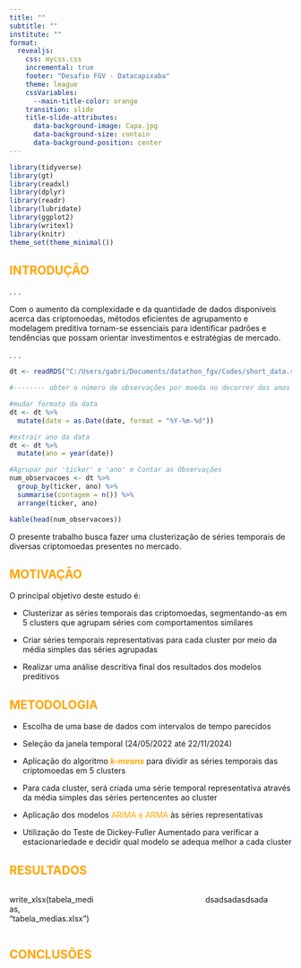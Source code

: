 ```yaml
---
title: ""
subtitle: ""
institute: ""
format: 
  revealjs:
    css: mycss.css
    incremental: true 
    footer: "Desafio FGV - Datacapixaba"
    theme: league
    cssVariables:
      --main-title-color: orange
    transition: slide
    title-slide-attributes: 
      data-background-image: Capa.jpg
      data-background-size: contain
      data-background-position: center
---
```


```r
library(tidyverse)
library(gt)
library(readxl)
library(dplyr)
library(readr)
library(lubridate)  
library(ggplot2)
library(writexl)
library(knitr)
theme_set(theme_minimal())

```

##  {background-image="Capa.jpg" background-size="93%" background-color="white"}

## [ INTRODUÇÃO ]{style="color: orange;"} {.smaller background-image="fundo.png" background-opacity="0.5"}

. . .

Com o aumento da complexidade e da quantidade de dados disponíveis acerca das criptomoedas, métodos eficientes de agrupamento e modelagem preditiva tornam-se essenciais para identificar padrões e tendências que possam orientar investimentos e estratégias de mercado.


. . .
```r
dt <- readRDS("C:/Users/gabri/Documents/datathon_fgv/Codes/short_data.rds")

#-------- obter o número de observações por moeda no decorrer dos anos

#mudar formato da data
dt <- dt %>%
  mutate(date = as.Date(date, format = "%Y-%m-%d"))

#extrair ano da data
dt <- dt %>%
  mutate(ano = year(date))

#Agrupar por 'ticker' e 'ano' e Contar as Observações
num_observacoes <- dt %>%
  group_by(ticker, ano) %>%
  summarise(contagem = n()) %>%
  arrange(ticker, ano)

kable(head(num_observacoes))
```



O presente trabalho busca fazer uma clusterização de séries temporais de diversas criptomoedas presentes no mercado.



## [ MOTIVAÇÃO ]{style="color: orange;"} {.smaller background-image="fundo.png" background-opacity="0.5"}

O principal objetivo deste estudo é:

-   Clusterizar as séries temporais das criptomoedas, segmentando-as em 5 clusters que agrupam séries com comportamentos similares

-   Criar séries temporais representativas para cada cluster por meio da média simples das séries agrupadas



-   Realizar uma análise descritiva final dos resultados dos modelos preditivos

## [ METODOLOGIA ]{style="color: orange;"} {.smaller background-image="fundo.png" background-opacity="0.5"}

-   Escolha de uma base de dados com intervalos de tempo parecidos

-   Seleção da janela temporal (24/05/2022 até 22/11/2024)

-   Aplicação do algoritmo [***k-means***]{style="color: orange;"} para dividir as séries temporais das criptomoedas em 5 clusters

-   Para cada cluster, será criada uma série temporal representativa através da média simples das séries pertencentes ao cluster

-   Aplicação dos modelos [ARIMA e ARMA]{style="color: orange;"} às séries representativas

-   Utilização do Teste de Dickey-Fuller Aumentado para verificar a estacionariedade e decidir qual modelo se adequa melhor a cada cluster

## [ RESULTADOS ]{style="color: orange;"} {.smaller background-image="fundo.png" background-opacity="0.5"}

:::::: columns
::: {.column width="33%"}
write_xlsx(tabela_medias, "tabela_medias.xlsx")
:::

::: {.column width="33%"}

:::


::: {.column width="33%"}
dsadsadasdsada
:::
::::::

## [ CONCLUSÕES ]{style="color: orange;"} {.smaller background-image="fundo.png" background-opacity="0.5"}
